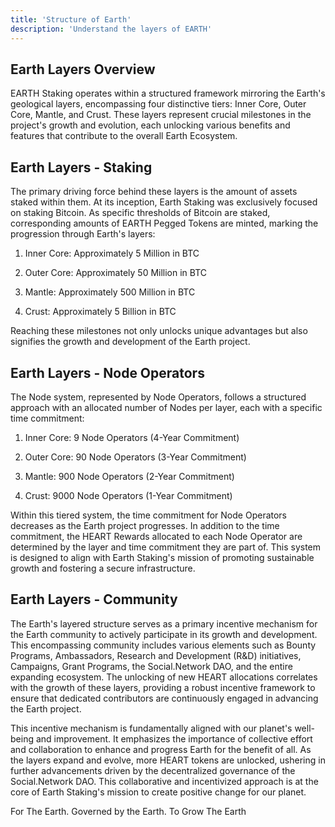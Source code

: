 ```yaml
---
title: 'Structure of Earth'
description: 'Understand the layers of EARTH'
---
```

## Earth Layers Overview 

EARTH Staking operates within a structured framework mirroring the Earth's geological layers, encompassing four distinctive tiers: Inner Core, Outer Core, Mantle, and Crust. These layers represent crucial milestones in the project's growth and evolution, each unlocking various benefits and features that contribute to the overall Earth Ecosystem.

## Earth Layers - Staking 
The primary driving force behind these layers is the amount of assets staked within them. At its inception, Earth Staking was exclusively focused on staking Bitcoin. As specific thresholds of Bitcoin are staked, corresponding amounts of EARTH Pegged Tokens are minted, marking the progression through Earth's layers:

1. Inner Core: Approximately 5 Million in BTC

2. Outer Core: Approximately 50 Million in BTC

3. Mantle: Approximately 500 Million in BTC

4. Crust: Approximately 5 Billion in BTC

Reaching these milestones not only unlocks unique advantages but also signifies the growth and development of the Earth project.

## Earth Layers - Node Operators
The Node system, represented by Node Operators, follows a structured approach with an allocated number of Nodes per layer, each with a specific time commitment:

1. Inner Core: 9 Node Operators (4-Year Commitment)

2. Outer Core: 90 Node Operators (3-Year Commitment)

3. Mantle: 900 Node Operators (2-Year Commitment)

4. Crust: 9000 Node Operators (1-Year Commitment)

Within this tiered system, the time commitment for Node Operators decreases as the Earth project progresses. In addition to the time commitment, the HEART Rewards allocated to each Node Operator are determined by the layer and time commitment they are part of. This system is designed to align with Earth Staking's mission of promoting sustainable growth and fostering a secure infrastructure.

## Earth Layers - Community

The Earth's layered structure serves as a primary incentive mechanism for the Earth community to actively participate in its growth and development. This encompassing community includes various elements such as Bounty Programs, Ambassadors, Research and Development (R&D) initiatives, Campaigns, Grant Programs, the Social.Network DAO, and the entire expanding ecosystem. The unlocking of new HEART allocations correlates with the growth of these layers, providing a robust incentive framework to ensure that dedicated contributors are continuously engaged in advancing the Earth project.

This incentive mechanism is fundamentally aligned with our planet's well-being and improvement. It emphasizes the importance of collective effort and collaboration to enhance and progress Earth for the benefit of all. As the layers expand and evolve, more HEART tokens are unlocked, ushering in further advancements driven by the decentralized governance of the Social.Network DAO. This collaborative and incentivized approach is at the core of Earth Staking's mission to create positive change for our planet.

For The Earth. Governed by the Earth. To Grow The Earth
